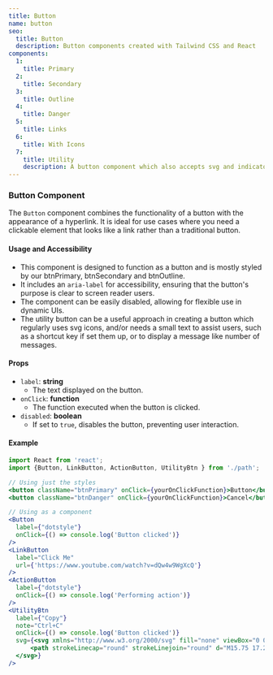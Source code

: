 ```yaml
---
title: Button
name: button
seo:
  title: Button 
  description: Button components created with Tailwind CSS and React
components:
  1:
    title: Primary
  2:
    title: Secondary
  3:
    title: Outline
  4:
    title: Danger
  5:
    title: Links
  6:
    title: With Icons
  7:
    title: Utility
    description: A button component which also accepts svg and indicator/note
---
```


<CollectionList
  componentsData={componentsData}
/>
<PreviewNotes/>

### Button Component
The `Button` component combines the functionality of a button with the appearance of a hyperlink. It is ideal for use cases where you need a clickable element that looks like a link rather than a traditional button.

#### Usage and Accessibility
- This component is designed to function as a button and is mostly styled by our btnPrimary, btnSecondary and btnOutline.
- It includes an `aria-label` for accessibility, ensuring that the button's purpose is clear to screen reader users.
- The component can be easily disabled, allowing for flexible use in dynamic UIs.
- The utility button can be a useful approach in creating a button which regularly uses svg icons, and/or needs a small text to assist users, such as a shortcut key if set them up, or to display a message like number of messages.

#### Props
- `label`: **string**
  - The text displayed on the button.
- `onClick`: **function**
  - The function executed when the button is clicked.
- `disabled`: **boolean**
  - If set to `true`, disables the button, preventing user interaction.

#### Example
```jsx
import React from 'react';
import {Button, LinkButton, ActionButton, UtilityBtn } from './path';

// Using just the styles
<button className="btnPrimary" onClick={yourOnClickFunction}>Button</button>
<button className="btnDanger" onClick={yourOnClickFunction}>Cancel</button>

// Using as a component
<Button
  label={"dotstyle"}
  onClick={() => console.log('Button clicked')}
/>
<LinkButton
  label="Click Me"
  url={'https://www.youtube.com/watch?v=dQw4w9WgXcQ'}
/>
<ActionButton
  label={"dotstyle"}
  onClick={() => console.log('Performing action')}
/>
<UtilityBtn 
  label={"Copy"}
  note="Ctrl+C"
  onClick={() => console.log('Button clicked')}
  svg={<svg xmlns="http://www.w3.org/2000/svg" fill="none" viewBox="0 0 24 24" strokeWidth={2} stroke="currentColor" className="w-4 h-4">
      <path strokeLinecap="round" strokeLinejoin="round" d="M15.75 17.25v3.375c0 .621-.504 1.125-1.125 1.125h-9.75a1.125 1.125 0 01-1.125-1.125V7.875c0-.621.504-1.125 1.125-1.125H6.75a9.06 9.06 0 011.5.124m7.5 10.376h3.375c.621 0 1.125-.504 1.125-1.125V11.25c0-4.46-3.243-8.161-7.5-8.876a9.06 9.06 0 00-1.5-.124H9.375c-.621 0-1.125.504-1.125 1.125v3.5m7.5 10.375H9.375a1.125 1.125 0 01-1.125-1.125v-9.25m12 6.625v-1.875a3.375 3.375 0 00-3.375-3.375h-1.5a1.125 1.125 0 01-1.125-1.125v-1.5a3.375 3.375 0 00-3.375-3.375H9.75" />
  </svg>} 
/>